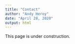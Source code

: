 ```yaml
---
title: "Contact"
author: "Andy Heroy"
date: "April 28, 2020"
output: html
---
```


This page is under construction. 
